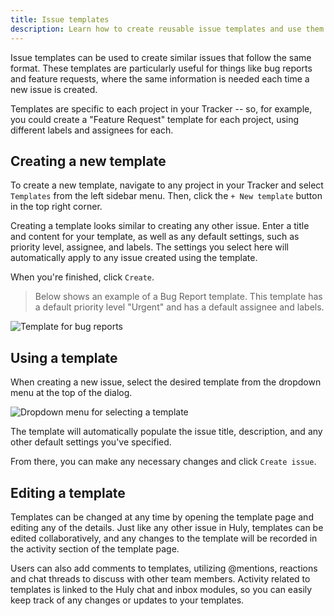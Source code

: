 ```yaml
---
title: Issue templates
description: Learn how to create reusable issue templates and use them when creating new issues.
---
```



<YouTube id='EVmZr1Ybi8c' posterQuality='max' />

Issue templates can be used to create similar issues that follow the same format. These templates are particularly useful for things like bug reports and feature requests, where the same information is needed each time a new issue is created.

Templates are specific to each project in your Tracker -- so, for example, you could create a "Feature Request" template for each project, using different labels and assignees for each.

## Creating a new template

To create a new template, navigate to any project in your Tracker and select `Templates` from the left sidebar menu. Then, click the `+ New template` button in the top right corner.

Creating a template looks similar to creating any other issue. Enter a title and content for your template, as well as any default settings, such as priority level, assignee, and labels. The settings you select here will automatically apply to any issue created using the template.

When you're finished, click `Create`.

> Below shows an example of a Bug Report template. This template has a default priority level "Urgent" and has a default assignee and labels. 

<Image 
    src={issueTemplate} 
    alt="Template for bug reports" 
    inferSize 
    quality="max" 
/>

## Using a template

When creating a new issue, select the desired template from the dropdown menu at the top of the dialog. 

<Image 
    src={templateDropdown} 
    alt="Dropdown menu for selecting a template" 
    inferSize 
    quality="max" 
/>

The template will automatically populate the issue title, description, and any other default settings you've specified.

From there, you can make any necessary changes and click `Create issue`.

## Editing a template

Templates can be changed at any time by opening the template page and editing any of the details. Just like any other issue in Huly, templates can be edited collaboratively, and any changes to the template will be recorded in the activity section of the template page.

Users can also add comments to templates, utilizing @mentions, reactions and chat threads to discuss with other team members. Activity related to templates is linked to the Huly chat and inbox modules, so you can easily keep track of any changes or updates to your templates.